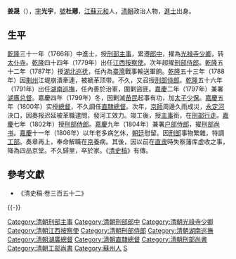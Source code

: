 {{明清人物信息框
| 姓名 = 姜晟
| 原名 =
| 圖片名稱= 姜晟.jpg
| 圖片大小 = 180px
| 圖片說明 = 姜晟像，为苏州《沧浪亭五百名贤像》之一
| 最高職務 = 工部尚书
| 國家 = 大清
| 爵位 =
| 籍貫 = [[江苏|江苏]][[元和縣|元和縣]]
| 族裔 = 漢族
| 旗籍 = 
| 字號 = 字光宇，号杜芗
| 諡號 = 
| 出生日期 = [[雍正|雍正]]八年（1730年）
| 出生地點 = [[江苏|江苏]][[元和縣|元和縣]]
| 逝世日期 = [[嘉庆|嘉庆]]十五年（1810年）
| 逝世地點 = [[江苏|江苏]][[元和縣|元和縣]]
| 陵墓 =
| 配偶 =
| 親屬 =
| 出身 = 
*乾隆三十一年（1766年）丙戌科進士出身
| 經歷 = 
| 著作 =
}}

'''姜晟'''（{{bd|1730年||1810年|catIdx=J姜}}），[[表字|字]]'''光宇'''，[[號|號]]'''杜薌'''，[[江蘇|江蘇]][[元和县|元和]]人，[[清朝|清朝]]政治人物，[[進士|進士]]出身。

==生平==
[[乾隆|乾隆]]三十一年（1766年）中進士，授[[刑部|刑部]][[主事|主事]]，累遷[[郎中|郎中]]，擢為[[光禄寺|光禄寺]][[少卿|少卿]]，转[[太仆寺|太仆寺]]。[[乾隆|乾隆]]四十四年（1779年）出任[[江西|江西]][[按察使|按察使]]。次年超擢[[刑部侍郎|刑部侍郎]]。[[乾隆|乾隆]]五十二年（1787年）授[[湖北|湖北]][[巡抚|巡抚]]，任內為[[臺灣|臺灣]]戰事輸送軍餉。[[乾隆|乾隆]]五十三年（1788年）因[[荆州|荆州]]江堤崩潰牽連，被褫革顶带。不久，又召授[[刑部侍郎|刑部侍郎]]。[[乾隆|乾隆]]五十六年（1791年）出任[[湖南巡撫|湖南巡撫]]，任內善於治軍，圍剿盜匪。[[嘉慶|嘉慶]]二年（1797年）兼署[[湖廣总督|湖廣总督]]。嘉慶四年（1799年）冬，因剿滅[[苗民|苗民]]起事有功，加[[太子少保|太子少保]]。[[嘉慶|嘉慶]]五年（1800年）实授[[總督|總督]]，不久調任[[直隸總督|直隸總督]]。次年，[[京師|京師]]周邊久雨成災，[[永定河|永定河]]決口，因奏报迟延被革職逮問，發河工效力。竣工後，授[[主事|主事]]銜，在[[刑部|刑部]][[行走|行走]]。[[嘉慶|嘉慶]]七年（1802年）授[[刑部侍郎|刑部侍郎]]。[[嘉慶|嘉慶]]九年（1804年）兼署[[户部侍郎|户部侍郎]]，擢[[刑部尚书|刑部尚书]]。[[嘉慶|嘉慶]]十一年（1806年）以年老多病乞休，[[朝廷|朝廷]]慰留。因[[刑部|刑部]]事物繁雜，特調[[工部|工部]]。奏章再上，奉命解職在[[京師|京]]養病。其後，因以前在[[直隶|直隶]]時失察藩库虚收之事，降為四品京堂。不久歸里，卒於家。《[[清史稿|清史稿]]》有傳。

==參考文獻==
*《清史稿·卷三百五十二》

{{-}}
{{start box}}
{{s-off}}
{{succession box|馮光熊|[[祖之望|祖之望]]|[[湖南巡撫|湖南巡撫]]|<small>乾隆五十六年四月－嘉庆五年正月<br>（1791年5月－1800年2月）</small>}}
{{succession box|[[顏檢|顏檢]]（護理）|熊枚（署理）|[[直隸總督|直隸總督]]|<small>嘉慶五年十月－嘉慶六年六月<br>（1800年－1801年）</small>}}
{{end box}}

{{乾隆三十一年丙戌科殿試金榜}}
{{DEFAULTSORT:Jiang姜}}

[[Category:清朝刑部主事|Category:清朝刑部主事]]
[[Category:清朝刑部郎中|Category:清朝刑部郎中]]
[[Category:清朝光祿寺少卿|Category:清朝光祿寺少卿]]
[[Category:清朝江西按察使|Category:清朝江西按察使]]
[[Category:清朝刑部侍郎|Category:清朝刑部侍郎]]
[[Category:清朝湖南巡撫|Category:清朝湖南巡撫]]
[[Category:清朝湖廣總督|Category:清朝湖廣總督]]
[[Category:清朝直隸總督|Category:清朝直隸總督]]
[[Category:清朝刑部尚書|Category:清朝刑部尚書]]
[[Category:清朝工部尚書|Category:清朝工部尚書]]
[[Category:蘇州人|Category:蘇州人]]
[[Category:姜姓|S]]